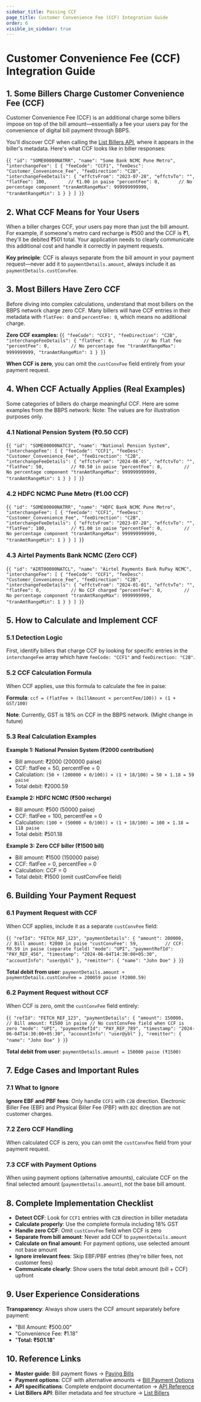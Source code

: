 ```yaml
---
sidebar_title: Passing CCF
page_title: Customer Convenience Fee (CCF) Integration Guide
order: 6
visible_in_sidebar: true
---
```


# Customer Convenience Fee (CCF) Integration Guide

## 1. Some Billers Charge Customer Convenience Fee (CCF)

Customer Convenience Fee (CCF) is an additional charge some billers impose on top of the bill amount—essentially a fee your users pay for the convenience of digital bill payment through BBPS.

You'll discover CCF when calling the <a href="/payments/billpay/api-integration/api-reference#/category~List/operation~getBillers" target="_blank">List Billers API</a>, where it appears in the biller's metadata. Here's what CCF looks like in biller responses:

<CodeBlockWithCopy language="json">{`
{
  "id": "SOME00000NATRR",
  "name": "Some Bank NCMC Pune Metro",
  "interchangeFee": [
    {
      "feeCode": "CCF1",
      "feeDesc": "Customer_Convenience_Fee",
      "feeDirection": "C2B",
      "interchangeFeeDetails": {
        "effctvFrom": "2023-07-28",
        "effctvTo": "",
        "flatFee": 100,        // ₹1.00 in paise
        "percentFee": 0,       // No percentage component
        "tranAmtRangeMax": 999999999999,
        "tranAmtRangeMin": 1
      }
    }
  ]
}
`}</CodeBlockWithCopy>

## 2. What CCF Means for Your Users

When a biller charges CCF, your users pay more than just the bill amount. For example, if someone's metro card recharge is ₹500 and the CCF is ₹1, they'll be debited ₹501 total. Your application needs to clearly communicate this additional cost and handle it correctly in payment requests.

**Key principle**: CCF is always separate from the bill amount in your payment request—never add it to `paymentDetails.amount`, always include it as `paymentDetails.custConvFee`.

## 3. Most Billers Have Zero CCF

Before diving into complex calculations, understand that most billers on the BBPS network charge zero CCF. Many billers will have CCF entries in their metadata with `flatFee: 0` and `percentFee: 0`, which means no additional charge.

**Zero CCF examples:**
<CodeBlockWithCopy language="json">{`
{
  "feeCode": "CCF1",
  "feeDirection": "C2B",
  "interchangeFeeDetails": {
    "flatFee": 0,           // No flat fee
    "percentFee": 0,        // No percentage fee
    "tranAmtRangeMax": 9999999999,
    "tranAmtRangeMin": 1
  }
}
`}</CodeBlockWithCopy>

**When CCF is zero**, you can omit the `custConvFee` field entirely from your payment request.

## 4. When CCF Actually Applies (Real Examples)

Some categories of billers do charge meaningful CCF. Here are some examples from the BBPS network:
Note: The values are for illustration purposes only.

### 4.1 National Pension System (₹0.50 CCF)
<CodeBlockWithCopy language="json">{`
{
  "id": "SOME00000NATC3",
  "name": "National Pension System",
  "interchangeFee": [
    {
      "feeCode": "CCF1",
      "feeDesc": "Customer_Convenience_Fee",
      "feeDirection": "C2B",
      "interchangeFeeDetails": {
        "effctvFrom": "2024-08-05",
        "effctvTo": "",
        "flatFee": 50,          // ₹0.50 in paise
        "percentFee": 0,        // No percentage component
        "tranAmtRangeMax": 999999999999,
        "tranAmtRangeMin": 1
      }
    }
  ]
}
`}</CodeBlockWithCopy>

### 4.2 HDFC NCMC Pune Metro (₹1.00 CCF)
<CodeBlockWithCopy language="json">{`
{
  "id": "SOME00000NATRR",
  "name": "HDFC Bank NCMC Pune Metro",
  "interchangeFee": [
    {
      "feeCode": "CCF1",
      "feeDesc": "Customer_Convenience_Fee",
      "feeDirection": "C2B",
      "interchangeFeeDetails": {
        "effctvFrom": "2023-07-28",
        "effctvTo": "",
        "flatFee": 100,         // ₹1.00 in paise
        "percentFee": 0,        // No percentage component
        "tranAmtRangeMax": 999999999999,
        "tranAmtRangeMin": 1
      }
    }
  ]
}
`}</CodeBlockWithCopy>

### 4.3 Airtel Payments Bank NCMC (Zero CCF)
<CodeBlockWithCopy language="json">{`
{
  "id": "AIRT00000NATCL",
  "name": "Airtel Payments Bank RuPay NCMC",
  "interchangeFee": [
    {
      "feeCode": "CCF1",
      "feeDesc": "Customer_Convenience_Fee",
      "feeDirection": "C2B",
      "interchangeFeeDetails": {
        "effctvFrom": "2024-01-01",
        "effctvTo": "",
        "flatFee": 0,           // No CCF charged
        "percentFee": 0,        // No percentage component
        "tranAmtRangeMax": 9999999999,
        "tranAmtRangeMin": 1
      }
    }
  ]
}
`}</CodeBlockWithCopy>

## 5. How to Calculate and Implement CCF

### 5.1 Detection Logic

First, identify billers that charge CCF by looking for specific entries in the `interchangeFee` array which have `feeCode: "CCF1"` and `feeDirection: "C2B"`.

### 5.2 CCF Calculation Formula

When CCF applies, use this formula to calculate the fee in paise:

**Formula**: `ccf = (flatFee + (billAmount × percentFee/100)) × (1 + GST/100)`

**Note**: Currently, GST is 18% on CCF in the BBPS network. (Might change in future)

### 5.3 Real Calculation Examples

**Example 1: National Pension System (₹2000 contribution)**
- Bill amount: ₹2000 (200000 paise)
- CCF: flatFee = 50, percentFee = 0
- Calculation: `(50 + (200000 × 0/100)) × (1 + 18/100) = 50 × 1.18 = 59 paise`
- Total debit: ₹2000.59

**Example 2: HDFC NCMC (₹500 recharge)**
- Bill amount: ₹500 (50000 paise)
- CCF: flatFee = 100, percentFee = 0
- Calculation: `(100 + (50000 × 0/100)) × (1 + 18/100) = 100 × 1.18 = 118 paise`
- Total debit: ₹501.18

**Example 3: Zero CCF biller (₹1500 bill)**
- Bill amount: ₹1500 (150000 paise)
- CCF: flatFee = 0, percentFee = 0
- Calculation: CCF = 0
- Total debit: ₹1500 (omit custConvFee field)

## 6. Building Your Payment Request

### 6.1 Payment Request with CCF

When CCF applies, include it as a separate `custConvFee` field:

<CodeBlockWithCopy language="json">{`
{
  "refId": "FETCH_REF_123",
  "paymentDetails": {
    "amount": 200000,           // Bill amount: ₹2000 in paise
    "custConvFee": 59,          // CCF: ₹0.59 in paise (separate field)
    "mode": "UPI",
    "paymentRefId": "PAY_REF_456",
    "timestamp": "2024-06-04T14:30:00+05:30",
    "accountInfo": "user@ybl"
  },
  "remitter": { "name": "John Doe" }
}
`}</CodeBlockWithCopy>

**Total debit from user**: `paymentDetails.amount + paymentDetails.custConvFee = 200059 paise (₹2000.59)`

### 6.2 Payment Request without CCF

When CCF is zero, omit the `custConvFee` field entirely:

<CodeBlockWithCopy language="json">{`
{
  "refId": "FETCH_REF_123",
  "paymentDetails": {
    "amount": 150000,           // Bill amount: ₹1500 in paise
    // No custConvFee field when CCF is zero
    "mode": "UPI",
    "paymentRefId": "PAY_REF_789",
    "timestamp": "2024-06-04T14:30:00+05:30",
    "accountInfo": "user@ybl"
  },
  "remitter": { "name": "John Doe" }
}
`}</CodeBlockWithCopy>

**Total debit from user**: `paymentDetails.amount = 150000 paise (₹1500)`

## 7. Edge Cases and Important Rules

### 7.1 What to Ignore

**Ignore EBF and PBF fees**: Only handle `CCF1` with `C2B` direction. Electronic Biller Fee (EBF) and Physical Biller Fee (PBF) with `B2C` direction are not customer charges.

### 7.2 Zero CCF Handling

When calculated CCF is zero, you can omit the `custConvFee` field from your payment request.

### 7.3 CCF with Payment Options

When using payment options (alternative amounts), calculate CCF on the final selected amount (`paymentDetails.amount`), not the base bill amount.

## 8. Complete Implementation Checklist

- **Detect CCF**: Look for `CCF1` entries with `C2B` direction in biller metadata
- **Calculate properly**: Use the complete formula including 18% GST
- **Handle zero CCF**: Omit `custConvFee` field when CCF is zero
- **Separate from bill amount**: Never add CCF to `paymentDetails.amount`
- **Calculate on final amount**: For payment options, use selected amount not base amount
- **Ignore irrelevant fees**: Skip EBF/PBF entries (they're biller fees, not customer fees)
- **Communicate clearly**: Show users the total debit amount (bill + CCF) upfront

## 9. User Experience Considerations

**Transparency**: Always show users the CCF amount separately before payment:
- "Bill Amount: ₹500.00"
- "Convenience Fee: ₹1.18"
- "**Total: ₹501.18**"

## 10. Reference Links

- **Master guide**: Bill payment flows → <a href="/payments/billpay/api-integration/paying_bills" target="_blank">Paying Bills</a>
- **Payment options**: CCF with alternative amounts → <a href="/payments/billpay/api-integration/bill-payment-options" target="_blank">Bill Payment Options</a>
- **API specifications**: Complete endpoint documentation → <a href="/payments/billpay/api-integration/api-reference" target="_blank">API Reference</a>
- **List Billers API**: Biller metadata and fee structure → <a href="/payments/billpay/api-reference#/category~List/operation~BillerList" target="_blank">List Billers</a>

<WasPageHelpful />